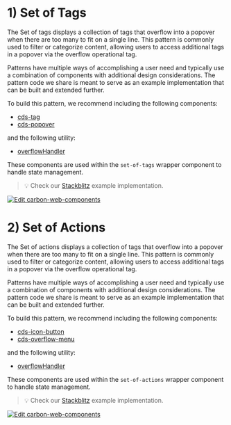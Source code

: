 
<Meta of={SetOfTags} />

# 1) Set of Tags

The Set of tags displays a collection of tags that overflow into a popover when
there are too many to fit on a single line. This pattern is commonly used to
filter or categorize content, allowing users to access additional tags in a
popover via the overflow operational tag.

Patterns have multiple ways of accomplishing a user need and typically use a
combination of components with additional design considerations. The pattern
code we share is meant to serve as an example implementation that can be built
and extended further.

To build this pattern, we recommend including the following components:

- [cds-tag](https://web-components.carbondesignsystem.com/?path=/docs/components-modal)
- [cds-popover](https://web-components.carbondesignsystem.com/?path=/docs/components-form-group)

and the following utility:

- [overflowHandler](?path=/docs/experimental-utilities-overflowhandler--docs)

These components are used within the `set-of-tags` wrapper component to handle
state management.

> 💡 Check our
> [Stackblitz](https://stackblitz.com/github/carbon-design-system/ibm-products/tree/main/packages/ibm-products-web-components/examples/set-of-tags)
> example implementation.

[![Edit carbon-web-components](https://developer.stackblitz.com/img/open_in_stackblitz.svg)](https://stackblitz.com/github/carbon-design-system/ibm-products/tree/main/packages/ibm-products-web-components/examples/set-of-tags)

<Canvas of={SetOfTags.SetOfTags} sourceState="none" />

# 2) Set of Actions

The Set of actions displays a collection of tags that overflow into a popover
when there are too many to fit on a single line. This pattern is commonly used
to filter or categorize content, allowing users to access additional tags in a
popover via the overflow operational tag.

Patterns have multiple ways of accomplishing a user need and typically use a
combination of components with additional design considerations. The pattern
code we share is meant to serve as an example implementation that can be built
and extended further.

To build this pattern, we recommend including the following components:

- [cds-icon-button](https://web-components.carbondesignsystem.com/?path=/docs/components-modal)
- [cds-overflow-menu](https://web-components.carbondesignsystem.com/?path=/docs/components-form-group)

and the following utility:

- [overflowHandler](?path=/docs/experimental-utilities-overflowhandler--docs)

These components are used within the `set-of-actions` wrapper component to
handle state management.

> 💡 Check our
> [Stackblitz](https://stackblitz.com/github/carbon-design-system/ibm-products/tree/main/packages/ibm-products-web-components/examples/set-of-tags)
> example implementation.

[![Edit carbon-web-components](https://developer.stackblitz.com/img/open_in_stackblitz.svg)](https://stackblitz.com/github/carbon-design-system/ibm-products/tree/main/packages/ibm-products-web-components/examples/set-of-tags)

<Canvas of={SetOfActions.SetOfActions} sourceState="none" />
